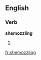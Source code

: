 
==English==

===Verb===
'''shemozzling'''

# {{present participle of|[[shemozzle]]}}

[[fr:shemozzling]]